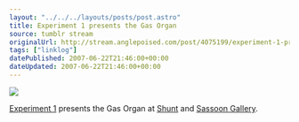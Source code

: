 ```yaml
---
layout: "../../../layouts/posts/post.astro"
title: Experiment 1 presents the Gas Organ
source: tumblr stream
originalUrl: http://stream.anglepoised.com/post/4075199/experiment-1-presents-the-gas-organ-at-shunt-and
tags: ["linklog"]
datePublished: 2007-06-22T21:46:00+00:00
dateUpdated: 2007-06-22T21:46:00+00:00
---
```


![](/images/notes/experiment-1-presents-the-gas-organ.jpg)

[Experiment 1](http://www.experiment1.co.uk/) presents the Gas Organ at [Shunt](http://upcoming.yahoo.com/event/209962/) and [Sassoon Gallery](http://upcoming.yahoo.com/event/202583/).
